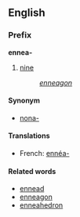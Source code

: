 ==English==
===Prefix===
'''ennea-'''

#[[nine]]
#:''[[enneagon]]''

====Synonym====
*[[nona-]]

====Translations====
*French: [[ennéa-]]

====Related words====
*[[ennead]]
*[[enneagon]]
*[[enneahedron]]